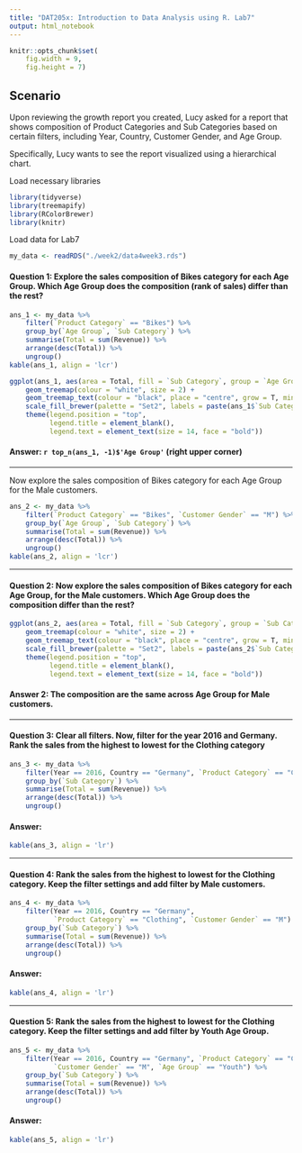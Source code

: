 ```yaml
---
title: "DAT205x: Introduction to Data Analysis using R. Lab7"
output: html_notebook
---
```


```r
knitr::opts_chunk$set(
    fig.width = 9,
    fig.height = 7)
```

## Scenario

Upon reviewing the growth report you created, Lucy asked for a report that shows composition of Product Categories and Sub Categories based on certain filters, including Year, Country, Customer Gender, and Age Group.

Specifically, Lucy wants to see the report visualized using a hierarchical chart.

Load necessary libraries
```r
library(tidyverse)
library(treemapify)
library(RColorBrewer)
library(knitr)
```
Load data for Lab7
```r
my_data <- readRDS("./week2/data4week3.rds")
```

#### **Question 1:** Explore the sales composition of Bikes category for each Age Group. Which Age Group does the composition (rank of sales) differ than the rest?

```r
ans_1 <- my_data %>%
    filter(`Product Category` == "Bikes") %>%
    group_by(`Age Group`, `Sub Category`) %>%
    summarise(Total = sum(Revenue)) %>%
    arrange(desc(Total)) %>% 
    ungroup() 
kable(ans_1, align = 'lcr')
```
```r
ggplot(ans_1, aes(area = Total, fill = `Sub Category`, group = `Age Group`, label = `Age Group` )) +
    geom_treemap(colour = "white", size = 2) +
    geom_treemap_text(colour = "black", place = "centre", grow = T, min.size = 3) +
    scale_fill_brewer(palette = "Set2", labels = paste(ans_1$`Sub Category`, '\t')) +
    theme(legend.position = "top",
          legend.title = element_blank(),
          legend.text = element_text(size = 14, face = "bold"))
```

#### **Answer:** `r top_n(ans_1, -1)$'Age Group'` (right upper corner)

---

Now explore the sales composition of Bikes category for each Age Group for the Male customers.
```r
ans_2 <- my_data %>%
    filter(`Product Category` == "Bikes", `Customer Gender` == "M") %>%
    group_by(`Age Group`, `Sub Category`) %>%
    summarise(Total = sum(Revenue)) %>%
    arrange(desc(Total)) %>% 
    ungroup()
kable(ans_2, align = 'lcr')
```

---

#### **Question 2:** Now explore the sales composition of Bikes category for each Age Group, for the Male customers. Which Age Group does the composition differ than the rest?
```r
ggplot(ans_2, aes(area = Total, fill = `Sub Category`, group = `Sub Category`, label = `Age Group` )) +
    geom_treemap(colour = "white", size = 2) +
    geom_treemap_text(colour = "black", place = "centre", grow = T, min.size = 3) +
    scale_fill_brewer(palette = "Set2", labels = paste(ans_2$`Sub Category`, '\t')) +
    theme(legend.position = "top",
          legend.title = element_blank(),
          legend.text = element_text(size = 14, face = "bold"))
```

#### **Answer 2:** The composition are the same across Age Group for Male customers.

---

#### **Question 3:** Clear all filters. Now, filter for the year 2016 and Germany. Rank the sales from the highest to lowest for the Clothing category
```r
ans_3 <- my_data %>%
    filter(Year == 2016, Country == "Germany", `Product Category` == "Clothing") %>%
    group_by(`Sub Category`) %>%
    summarise(Total = sum(Revenue)) %>%
    arrange(desc(Total)) %>% 
    ungroup()
```

#### **Answer:**
```r
kable(ans_3, align = 'lr')
```

---

#### **Question 4:** Rank the sales from the highest to lowest for the Clothing category. Keep the filter settings and add filter by Male customers.

```r
ans_4 <- my_data %>%
    filter(Year == 2016, Country == "Germany",
           `Product Category` == "Clothing", `Customer Gender` == "M") %>%
    group_by(`Sub Category`) %>%
    summarise(Total = sum(Revenue)) %>%
    arrange(desc(Total)) %>% 
    ungroup()
```

#### **Answer:**

```r
kable(ans_4, align = 'lr')
```

---

#### **Question 5:** Rank the sales from the highest to lowest for the Clothing category. Keep the filter settings and add filter by Youth Age Group.

```r
ans_5 <- my_data %>%
    filter(Year == 2016, Country == "Germany", `Product Category` == "Clothing",
           `Customer Gender` == "M", `Age Group` == "Youth") %>%
    group_by(`Sub Category`) %>%
    summarise(Total = sum(Revenue)) %>%
    arrange(desc(Total)) %>% 
    ungroup()
```

#### **Answer:**

```r
kable(ans_5, align = 'lr')
```